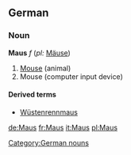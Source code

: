 ==German==

===Noun===
'''Maus''' ''f'' (''pl:'' [[Mäuse]])

# [[Mouse]] (animal)
# Mouse (computer input device)

====Derived terms====
*[[Wüstenrennmaus]]

[[Category:German nouns]]

[[de:Maus]]
[[fr:Maus]]
[[it:Maus]]
[[pl:Maus]]